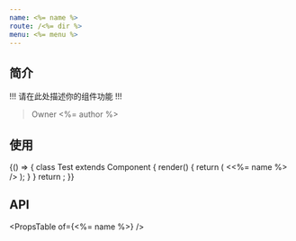```yaml
---
name: <%= name %>
route: /<%= dir %>
menu: <%= menu %>
---
```



## 简介

!!! 请在此处描述你的组件功能 !!!

> Owner <%= author %>

## 使用

<Playground>
    {() => {
        class Test extends Component {
            render() {
                return (
                    <<%= name %> />
                );
            }
        }
        return <Test />;
    }}
</Playground>

## API

<PropsTable of={<%= name %>} />

